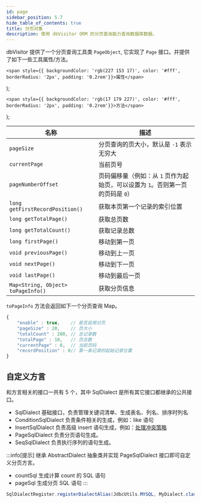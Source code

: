 ```yaml
---
id: page
sidebar_position: 5.7
hide_table_of_contents: true
title: 分页对象
description: 使用 dbVisitor ORM 的分页查询能力查询数据库数据。
---
```


dbVisitor 提供了一个分页查询工具类 `PageObject`, 它实现了 `Page` 接口。并提供了如下一些工具属性/方法。

    <span style={{ backgroundColor: 'rgb(227 153 17)', color: '#fff', borderRadius: '2px', padding: '0.2rem'}}>属性</span>
);


    <span style={{ backgroundColor: 'rgb(17 179 227)', color: '#fff', borderRadius: '2px', padding: '0.2rem'}}>方法</span>
);

| 名称                                               | 描述                                             |
|--------------------------------------------------|------------------------------------------------|
| <HighAttr/> `pageSize`                           | 分页查询的页大小，默认是 `-1` 表示无穷大                        |
| <HighAttr/> `currentPage`                        | 当前页号                                           |
| <HighAttr/> `pageNumberOffset`                   | 页码偏移量（例如：从 `1` 页作为起始页，可以设置为 `1`。否则第一页的页码是 `0`） |
| <HighMethod/> `long getFirstRecordPosition()`    | 获取本页第一个记录的索引位置                                 |
| <HighMethod/> `long getTotalPage()`              | 获取总页数                                          |
| <HighMethod/> `long getTotalCount()`             | 获取记录总数                                         |
| <HighMethod/> `long firstPage()`                 | 移动到第一页                                         |
| <HighMethod/> `void previousPage()`              | 移动到上一页                                         |
| <HighMethod/> `void nextPage()`                  | 移动到下一页                                         |
| <HighMethod/> `void lastPage()`                  | 移动到最后一页                                        |
| <HighMethod/> `Map<String, Object> toPageInfo()` | 获取分页信息                                         |

`toPageInfo` 方法会返回如下一个分页查询 Map。

```js
{
    "enable" : true,    // 是否启用分页
    "pageSize" : 20,    // 页大小
    "totalCount" : 200, // 总记录数
    "totalPage" : 10,   // 页总数
    "currentPage" : 0,  // 当前页码
    "recordPosition" : 0// 第一条记录的起始记录位置
}
```

## 自定义方言

和方言相关的接口一共有 5 个，其中 SqlDialect 是所有其它接口都继承的公共接口。

- SqlDialect 基础接口，负责管理关键词清单、生成表名、列名、排序时列名
- ConditionSqlDialect 负责条件相关的生成，例如：like 语句
- InsertSqlDialect 负责高级 insert 语句生成，例如：[处理冲突策略](../lambda/insert#conflict)
- PageSqlDialect 负责分页语句生成。
- SeqSqlDialect 负责执行序列的语句生成。

:::info[提示]
继承 AbstractDialect 抽象类并实现 PageSqlDialect 接口即可自定义分页方言。
- countSql 生成计算 count 的 SQL 语句
- pageSql 生成分页 SQL 语句
:::

```java title='注册自定义方言'
SqlDialectRegister.registerDialectAlias(JdbcUtils.MYSQL, MyDialect.class);
```
